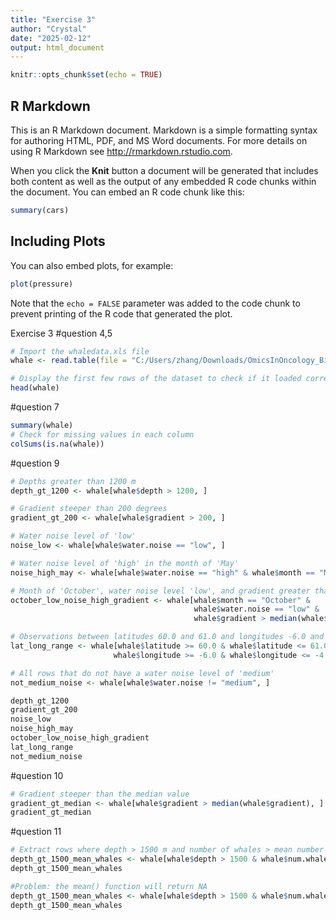 ```yaml
---
title: "Exercise 3"
author: "Crystal"
date: "2025-02-12"
output: html_document
---
```


```r
knitr::opts_chunk$set(echo = TRUE)
```

## R Markdown

This is an R Markdown document. Markdown is a simple formatting syntax for authoring HTML, PDF, and MS Word documents. For more details on using R Markdown see <http://rmarkdown.rstudio.com>.

When you click the **Knit** button a document will be generated that includes both content as well as the output of any embedded R code chunks within the document. You can embed an R code chunk like this:

```r
summary(cars)
```

## Including Plots

You can also embed plots, for example:

```r
plot(pressure)
```

Note that the `echo = FALSE` parameter was added to the code chunk to prevent printing of the R code that generated the plot.

Exercise 3
#question 4,5
```r
# Import the whaledata.xls file
whale <- read.table(file = "C:/Users/zhang/Downloads/OmicsInOncology_Bio435_FS25_Crystal/week2/data4exercises/mywhaledata.tsv", header = TRUE, sep = "\t")

# Display the first few rows of the dataset to check if it loaded correctly
head(whale)

```

#question 7
```r
summary(whale)
# Check for missing values in each column
colSums(is.na(whale))

```

#question 9
```r
# Depths greater than 1200 m
depth_gt_1200 <- whale[whale$depth > 1200, ]

# Gradient steeper than 200 degrees
gradient_gt_200 <- whale[whale$gradient > 200, ]

# Water noise level of 'low'
noise_low <- whale[whale$water.noise == "low", ]

# Water noise level of 'high' in the month of 'May'
noise_high_may <- whale[whale$water.noise == "high" & whale$month == "May", ]

# Month of 'October', water noise level 'low', and gradient greater than the median value of gradient
october_low_noise_high_gradient <- whale[whale$month == "October" & 
                                         whale$water.noise == "low" & 
                                         whale$gradient > median(whale$gradient), ]

# Observations between latitudes 60.0 and 61.0 and longitudes -6.0 and -4.0
lat_long_range <- whale[whale$latitude >= 60.0 & whale$latitude <= 61.0 & 
                       whale$longitude >= -6.0 & whale$longitude <= -4.0, ]

# All rows that do not have a water noise level of 'medium'
not_medium_noise <- whale[whale$water.noise != "medium", ]

depth_gt_1200
gradient_gt_200
noise_low
noise_high_may
october_low_noise_high_gradient
lat_long_range
not_medium_noise

```

#question 10
```r
# Gradient steeper than the median value
gradient_gt_median <- whale[whale$gradient > median(whale$gradient), ]
gradient_gt_median
```


#question 11
```r
# Extract rows where depth > 1500 m and number of whales > mean number of whales
depth_gt_1500_mean_whales <- whale[whale$depth > 1500 & whale$num.whales > mean(whale$num.whales), ]
depth_gt_1500_mean_whales
```
```r
#Problem: the mean() function will return NA 
depth_gt_1500_mean_whales <- whale[whale$depth > 1500 & whale$num.whales > mean(whale$num.whales, na.rm = TRUE), ]
depth_gt_1500_mean_whales
``` 



